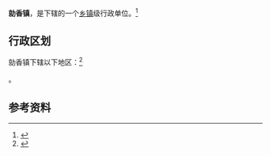 {{中国乡级行政区|14/10/34/102/000}}

'''勍香镇'''，是{{PRC admin/fullname|14/10/34/102/000|3}}下辖的一个[[乡镇|乡镇]]级行政单位。<ref>{{PRC admin/ref sgc|{{PRC admin/parent|14/10/34/102/000}}}}</ref>

== 行政区划 ==

勍香镇下辖以下地区：<ref>{{PRC admin/ref sgc|14/10/34/102/000}}</ref>

{{PRC admin/children|14/10/34/102/000}}。

== 参考资料 ==

{{reflist}}

{{行政区划小作品}}
{{PRC admin/navcat|14/10/34/102/000}}